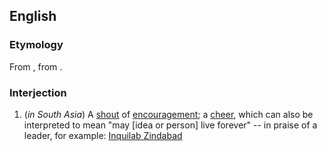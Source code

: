 ==English==

===Etymology===
From {{etyl|ur|en}} {{m|ur|زنده باد|tr=zinda bād}}, from {{etyl|fa|en}} {{m|fa|زنده باد|tr=zinda bād}}.

===Interjection===
{{en-interj|head=zindabad!}}

# (''in South Asia'') A [[shout]] of [[encouragement]]; a [[cheer]], which can also be interpreted to mean "may [idea or person] live forever" -- in praise of a leader, for example: [[w:Inquilab Zindabad|Inquilab Zindabad]]